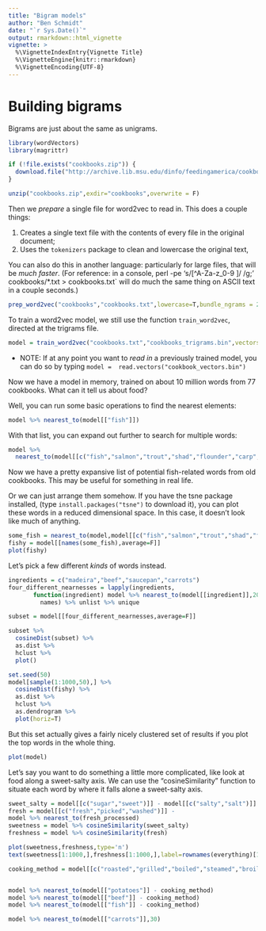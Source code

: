 ```yaml
---
title: "Bigram models"
author: "Ben Schmidt"
date: "`r Sys.Date()`"
output: rmarkdown::html_vignette
vignette: >
  %\VignetteIndexEntry{Vignette Title}
  %\VignetteEngine{knitr::rmarkdown}
  %\VignetteEncoding{UTF-8}
---
```


# Building bigrams

Bigrams are just about the same as unigrams.

```r
library(wordVectors)
library(magrittr)

if (!file.exists("cookbooks.zip")) {
  download.file("http://archive.lib.msu.edu/dinfo/feedingamerica/cookbook_text.zip","cookbooks.zip")
}

unzip("cookbooks.zip",exdir="cookbooks",overwrite = F)
```


Then we *prepare* a single file for word2vec to read in. This does a couple things:

1. Creates a single text file with the contents of every file in the original document;
2. Uses the `tokenizers` package to clean and lowercase the original text, 

You can also do this in another language: particularly for large files, that will be *much faster*. (For reference: in a console, perl -pe 's/[^A-Za-z_0-9 \n]/ /g;' cookbooks/*.txt > cookbooks.txt` will do much the same thing on ASCII text in a couple seconds.)

```r
prep_word2vec("cookbooks","cookbooks.txt",lowercase=T,bundle_ngrams = 2)
```

To train a word2vec model, we still use the function `train_word2vec`, directed at the trigrams file.

```r
model = train_word2vec("cookbooks.txt","cookbooks_trigrams.bin",vectors=100,threads=2,window=12,iter=5)
```

* NOTE: If at any point you want to *read in* a previously trained model, you can do so by typing `model =  read.vectors("cookbook_vectors.bin")`

Now we have a model in memory, trained on about 10 million words from 77 cookbooks. What can it tell us about food?

Well, you can run some basic operations to find the nearest elements:

```r
model %>% nearest_to(model[["fish"]])
```

With that list, you can expand out further to search for multiple words:

```r
model %>% 
  nearest_to(model[[c("fish","salmon","trout","shad","flounder","carp","roe","eels")]],50)
```

Now we have a pretty expansive list of potential fish-related words from old cookbooks. This may be useful for something in real life.

Or we can just arrange them somehow. If you have the tsne package installed, (type `install.packages("tsne")` to download it), you can plot these words in a reduced dimensional space. In this case, it doesn't look like much of anything.

```r
some_fish = nearest_to(model,model[[c("fish","salmon","trout","shad","flounder","carp","roe","eels")]],50)
fishy = model[[names(some_fish),average=F]]
plot(fishy)
```

Let's pick a few different *kinds* of words instead.

```r
ingredients = c("madeira","beef","saucepan","carrots")
four_different_nearnesses = lapply(ingredients, 
       function(ingredient) model %>% nearest_to(model[[ingredient]],20) %>%
         names) %>% unlist %>% unique

subset = model[[four_different_nearnesses,average=F]]

subset %>%
  cosineDist(subset) %>% 
  as.dist %>%
  hclust %>% 
  plot()

```

```r
set.seed(50)
model[sample(1:1000,50),] %>% 
  cosineDist(fishy) %>% 
  as.dist %>%
  hclust %>% 
  as.dendrogram %>%
  plot(horiz=T)

```


But this set actually gives a fairly nicely clustered set of results if you plot the top words in the whole thing.

```r
plot(model)
```

Let's say you want to do something a little more complicated, like look at food along a sweet-salty axis.
We can use the "cosineSimilarity" function to situate each word by where it falls alone a sweet-salty axis.

```r
sweet_salty = model[[c("sugar","sweet")]] - model[[c("salty","salt")]]
fresh = model[[c("fresh","picked","washed")]] - 
model %>% nearest_to(fresh_processed)
sweetness = model %>% cosineSimilarity(sweet_salty)
freshness = model %>% cosineSimilarity(fresh)

plot(sweetness,freshness,type='n')
text(sweetness[1:1000,],freshness[1:1000,],label=rownames(everything)[1:1000])
```


```r

cooking_method = model[[c("roasted","grilled","boiled","steamed","broiled","fried")]] - model[[c("meat","vegetables","carrots","potatoes","beef","apples","fruit","fish")]]


model %>% nearest_to(model[["potatoes"]] - cooking_method)
model %>% nearest_to(model[["beef"]] - cooking_method)
model %>% nearest_to(model[["fish"]] - cooking_method)

model %>% nearest_to(model[["carrots"]],30)


```
